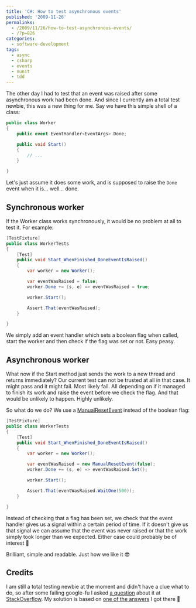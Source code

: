 ---
title: 'C#: How to test asynchronous events'
published: '2009-11-26'
permalinks:
  - /2009/11/26/how-to-test-asynchronous-events/
  - /?p=826
categories:
  - software-development
tags:
  - async
  - csharp
  - events
  - nunit
  - tdd
---

The other day I had to test that an event was raised after some asynchronous work had been done. And since I currently am a total test newbie, this was a new thing for me. Say we have this simple shell of a class:

```csharp
public class Worker
{
    public event EventHandler<EventArgs> Done;

    public void Start()
    {
        // ...
    }

}
```

Let's just assume it does some work, and is supposed to raise the `Done` event when it is... well... done.

## Synchronous worker

If the Worker class works synchronously, it would be no problem at all to test it. For example:

```csharp
[TestFixture]
public class WorkerTests
{
    [Test]
    public void Start_WhenFinished_DoneEventIsRaised()
    {
        var worker = new Worker();

        var eventWasRaised = false;
        worker.Done += (s, e) => eventWasRaised = true;

        worker.Start();

        Assert.That(eventWasRaised);
    }

}
```

We simply add an event handler which sets a boolean flag when called, start the worker and then check if the flag was set or not. Easy peasy.

## Asynchronous worker

What now if the Start method just sends the work to a new thread and returns immediately? Our current test can not be trusted at all in that case. It might pass and it might fail. Most likely fail. All depending on if it managed to finish its work and raise the event before we check the flag. And that would be unlikely to happen. Highly unlikely.

So what do we do? We use a <a href="http://msdn.microsoft.com/en-us/library/system.threading.manualresetevent.aspx">ManualResetEvent</a> instead of the boolean flag:

```csharp
[TestFixture]
public class WorkerTests
{
    [Test]
    public void Start_WhenFinished_DoneEventIsRaised()
    {
        var worker = new Worker();

        var eventWasRaised = new ManualResetEvent(false);
        worker.Done += (s, e) => eventWasRaised.Set();

        worker.Start();

        Assert.That(eventWasRaised.WaitOne(500));
    }

}
```

Instead of checking that a flag has been set, we check that the event handler gives us a signal within a certain period of time. If it doesn't give us that signal we can assume that the event was never raised or that the work simply took longer than we expected. Either case could probably be of interest 🙂

Brilliant, simple and readable. Just how we like it 😎

## Credits

I am still a total testing newbie at the moment and didn't have a clue what to do, so after some failing google-fu I asked <a href="https://stackoverflow.com/q/1770830/39321">a question</a> about it at <a href="http://stackoverflow.com">StackOverflow</a>. My solution is based on <a href="https://stackoverflow.com/a/1770862/39321">one of the answers</a> I got there 🙂
